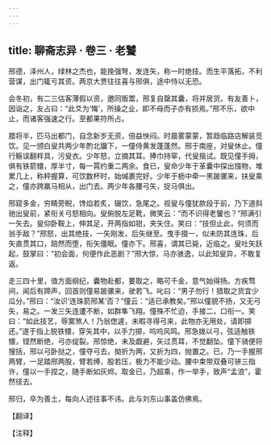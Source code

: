 ```yaml
---
---
---
```

title: 聊斋志异 · 卷三 · 老饕
---

邢德，泽州人，绿林之杰也，能挽强弩，发连矢，称一时绝技。而生平落拓，不利营谋，出门辄亏其资。两京大贾往往喜与邢俱，途中恃以无恐。

会冬初，有二三估客薄假以资，邀同贩鬻，邢复自罄其囊，将并居货。有友善卜，因诣之，友占曰：“此爻为‘悔’，所操之业，即不母而子亦有损焉。”邢不乐，欲中止，而诸客强速之行。至都果符所占。

腊将半，匹马出都门，自念新岁无资，倍益怏闷。时晨雾蒙蒙，暂趋临路店解装觅饮。见一颁白叟共两少年酌北牖下，一僮侍黄发蓬蓬然。邢于南座，对叟休止。僮行觞误翻柈具，污叟衣。少年怒，立摘其耳。捧巾持窣，代叟揩试。既见僮手拇，俱有铁箭镮，厚半寸，每一罥约重二两余。食已，叟命少年于革囊中探出镪物，堆累几上，称秤握算，可饮数杯时，始缄裹完好。少年于枥中牵一黑跛骡来，扶叟乘之，僮亦跨羸马相从，出门去。两少年各腰弓矢，捉马俱出。

邢窥多金，穷睛旁睨，馋焰若炙，辍饮，急尾之。视叟与僮犹款段于前，乃下道斜驰出叟前，紧衔关弓怒相向。叟俯脱左足靴，微笑云：“而不识得老饕也？”邢满引一矢去。叟仰卧鞍上，伸其足，开两指如钳，夹矢住。笑曰：“技但止此，何须而翁手敌？”邢怒，出其绝技，一矢刚发，后矢继至。曳手掇一，似未防其连珠，后矢直贯其口，踣然而堕，衔矢僵眠。僮亦下。邢喜，谓其已毙，近临之。叟吐矢跃起，鼓掌曰：“初会面，何便作此恶剧？”邢大惊，马亦骇逸，以此知叟异，不敢复返。

走三四十里，值方面纲纪，囊物赴都，要取之，略可千金，意气始得扬。方疾骛间，闻后有蹄声，回首则僮易跛骡来，驶若飞。叱曰：“男子勿行！猎取之货宜少瓜分。”邢曰：“汝识‘连珠箭邢某’否？”僮云：“适已承教矣。”邢以僮貌不扬，又无弓矢，易之。一发三矢连遱不断，如群隼飞翔。僮殊不忙迫，手接二，口衔一。笑曰：“如此技艺，辱寞煞人！乃翁偬遽，未暇寻得弓来，此物亦无用处，请即掷还。”遂于指上脱铁镮，穿矢其中，以手力掷，呜呜风鸣。邢急拨以弓，弦适触铁镮，铿然断绝，弓亦绽裂。邢惊绝，未及觑避，矢过贯耳，不觉翻坠。僮下骑便将搜括，邢以弓卧挞之，僮夺弓去，拗折为两，又折为四，抛置之。已，乃一手握邢两臂，一足踏邢两股，臂若缚，股若压，极力不能少动。腰中束带双叠可骈三指许，僮以一手捏之，随手断如灰烬。取金已，乃超乘，作一举手，致声“孟浪”，霍然径去。

邢归，卒为善土，每向人述往事不讳。此与刘东山事盖仿佛焉。

【翻译】

【注释】

